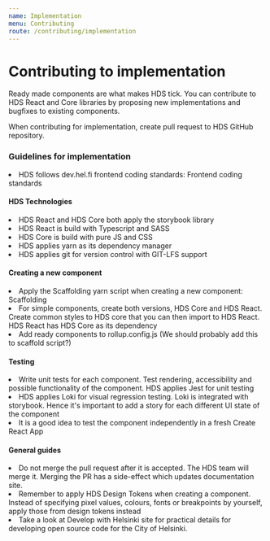 ```yaml
---
name: Implementation
menu: Contributing
route: /contributing/implementation
---
```



# Contributing to implementation

<LargeParagraph>
    Ready made components are what makes HDS tick. You can contribute to HDS React and Core libraries by proposing new implementations and bugfixes to existing components.
</LargeParagraph>


<p>When contributing for implementation, create <Link href="https://help.github.com/en/github/collaborating-with-issues-and-pull-requests/creating-a-pull-request" external>pull request</Link> to <Link href="https://github.com/City-of-Helsinki/helsinki-design-system" external>HDS GitHub repository</Link>.</p>

### Guidelines for implementation

<li>HDS follows dev.hel.fi frontend coding standards: <Link href="https://dev.hel.fi/coding-standards#frontend-code-standards" external>Frontend coding standards</Link></li>

#### HDS Technologies

<li>HDS React and HDS Core both apply the <Link href="https://storybook.js.org/">storybook library</Link></li>
<li>HDS React is build with Typescript and SASS</li>
<li>HDS Core is build with pure JS and CSS</li>
<li>HDS applies yarn as its dependency manager</li>
<li>HDS applies git for version control with <Link href="https://git-lfs.github.com/">GIT-LFS support</Link></li>

#### Creating a new component

<li>Apply the Scaffolding yarn script when creating a new component: <Link href="https://github.com/City-of-Helsinki/helsinki-design-system/blob/master/packages/react/package.json#L17">Scaffolding</Link></li>
<li>For simple components, create both versions, HDS Core and HDS React. Create common styles to HDS core that you can then import to HDS React. HDS React has HDS Core as its dependency</li>
<li>Add ready components to <Link href="https://github.com/City-of-Helsinki/helsinki-design-system/blob/master/packages/react/rollup.config.js">rollup.config.js</Link> (We should probably add this to scaffold script?)</li>

#### Testing

<li>Write unit tests for each component. Test rendering, accessibility and possible functionality of the component. HDS applies <Link href="https://jestjs.io/">Jest</Link> for unit testing </li>
<li>HDS applies <Link href="https://loki.js.org/">Loki</Link> for visual regression testing. Loki is integrated with storybook. Hence it's important to add a story for each different UI state of the component</li>
<li>It is a good idea to test the component independently in a fresh <Link href="https://github.com/City-of-Helsinki/hds-cra">Create React App</Link></li>

#### General guides

<li>Do not merge the pull request after it is accepted. The HDS team will merge it. Merging the PR has a side-effect which updates documentation site.</li>
<li>Remember to apply <Link href="https://github.com/City-of-Helsinki/helsinki-design-system/tree/master/packages/design-tokens/tokens">HDS Design Tokens</Link> when creating a component. Instead of specifying pixel values, colours, fonts or breakpoints by yourself, apply those from design tokens instead</li>
<li>Take a look at <Link href="https://dev.hel.fi/" external>Develop with Helsinki site</Link> for practical details for developing open source code for the City of Helsinki.</li>
